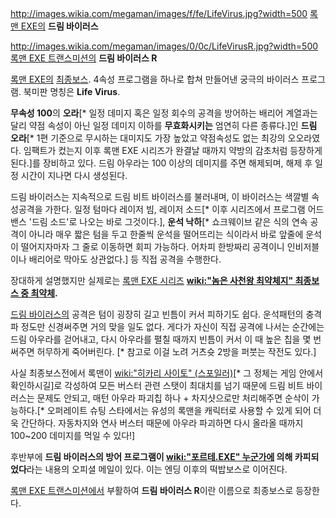 http://images.wikia.com/megaman/images/f/fe/LifeVirus.jpg?width=500
[[록맨 EXE]]의 '''드림 바이러스'''

http://images.wikia.com/megaman/images/0/0c/LifeVirusR.jpg?width=500
[[록맨 EXE 트랜스미션]]의 '''드림 바이러스 R'''

[[록맨 EXE]]의 [[최종보스]].
4속성 프로그램을 하나로 합쳐 만들어낸 궁극의 바이러스 프로그램.
북미판 명칭은 '''Life Virus'''.

'''무속성 100'''의 '''오라'''[* 일정 데미지 혹은 일정 회수의 공격을 방어하는 배리어 계열과는 달리 약점 속성이 아닌 일정 데미지 이하를 '''무효화시키는''' 엄연히 다른 종류다.]인 '''드림 오라'''[* 1편 기준으로 무시하는 대미지도 가장 높았고 약점속성도 없는 최강의 오오라였다. 임팩트가 컸는지 이후 록맨 EXE 시리즈가 완결날 때까지 약방의 감초처럼 등장하게 된다.]를 장비하고 있다. 드림 아우라는 100 이상의 데미지를 주면 해제되며, 해제 후 일정 시간이 지나면 다시 생성된다.

드림 바이러스는 지속적으로 드림 비트 바이러스를 불러내며, 이 바이러스는 색깔별 속성공격을 가한다. 일정 텀마다 레이저 빔, 레이저 소드[* 이후 시리즈에서 프로그램 어드밴스 '드림 소드'로 나오는 바로 그것이다.], '''운석 낙하'''[* 쇼크웨이브 같은 식의 연속 공격이 아니라 매우 짧은 텀을 두고 한줄씩 운석을 떨어뜨리는 식이라서 바로 앞줄에 운석이 떨어지자마자 그 줄로 이동하면 회피 가능하다. 어차피 한방짜리 공격이니 인비저블이나 배리어로 막아도 상관없다.] 등 직접 공격을 수행한다.

장대하게 설명했지만 실제로는 [[록맨 EXE 시리즈]] '''[[wiki:"놈은 사천왕 최약체지" 최종보스 중 최약체]].'''

[[드림 바이러스]]의 공격은 텀이 굉장히 길고 빈틈이 커서 피하기도 쉽다. 운석패턴의 충격파 정도만 신경써주면 거의 맞을 일도 없다. 게다가 자신이 직접 공격에 나서는 순간에는 드림 아우라를 걷어내고, 다시 아우라를 펼칠 때까지 빈틈이 커서 이 때 높은 칩을 몇 번 써주면 허무하게 죽어버린다. [* 참고로 이걸 노려 거츠슛 2방을 퍼붓는 작전도 있다.]

사실 최종보스전에서 록맨이 [[wiki:"히카리 사이토" (스포일러)]][* 그 정체는 게임 안에서 확인하시길]로 각성하여 모든 버스터 관련 스탯이 최대치를 넘기 때문에 드림 비트 바이러스는 문제도 안되고, 매턴 아우라 파괴칩 하나 + 차지샷으로만 처리해주면 순삭이 가능하다.[* 오퍼레이트 슈팅 스타에서는 유성의 록맨을 캐릭터로 사용할 수 있게 되어 더욱 간단하다. 자동차지와 연사 버스터 때문에 아우라 파괴하면 다시 올라올 때까지 100~200 데미지를 먹일 수 있다!]

후반부에 '''드림 바이러스의 방어 프로그램이 [[wiki:"포르테.EXE" 누군가]]에 의해 카피되었다'''라는 내용의 오피셜 메일이 있다. 이는 엔딩 이후의 떡밥보스로 이어진다.

[[록맨 EXE 트랜스미션]]에서 부활하여 '''드림 바이러스 R'''이란 이름으로 최종보스로 등장한다.
